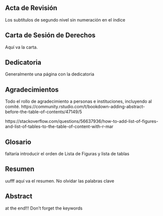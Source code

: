 \clearpage

\newpage

## Acta de Revisión {-}

Los subtítulos de segundo nivel sin numeración en el índice

\newpage


## Carta de Sesión de Derechos {-}

Aquí va la carta.

\newpage

## Dedicatoria {-}

Generalmente una página con la dedicatoria

\newpage

## Agradecimientos {-}

Todo el rollo de agradecimiento a personas e instituciones, incluyendo al comité.
https://community.rstudio.com/t/bookdown-adding-abstract-before-the-table-of-contents/47149/5

https://stackoverflow.com/questions/56637936/how-to-add-list-of-figures-and-list-of-tables-to-the-table-of-content-with-r-mar

\newpage

\tableofcontents
\listoffigures
\listoftables

\newpage

## Glosario {-}

faltaría introducir el orden de Lista de Figuras y lista de tablas

\newpage

## Resumen {-}

uufff aquí va el resumen. No olvidar las palabras clave

\newpage

## Abstract {-}

at the end!!! Don't forget the keywords

